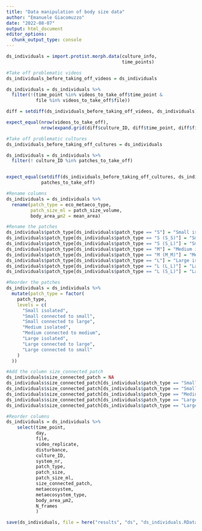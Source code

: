 ```yaml
---
title: "Data manipulation of body size data"
author: "Emanuele Giacomuzzo"
date: "2022-08-07"
output: html_document
editor_options: 
  chunk_output_type: console
---
```


```r
ds_individuals = import.protist.morph.data(culture_info,
                                           time_points)
```

```r
#Take off problematic videos
ds_individuals_before_taking_off_videos = ds_individuals

ds_individuals = ds_individuals %>%
  filter(!(time_point %in% videos_to_take_off$time_point & 
           file %in% videos_to_take_off$file))

diff = setdiff(ds_individuals_before_taking_off_videos, ds_individuals)

expect_equal(nrow(videos_to_take_off),
             nrow(expand.grid(diff$culture_ID, diff$time_point, diff$file) %>% unique()))

#Take off problematic cultures 
ds_individuals_before_taking_off_cultures = ds_individuals

ds_individuals = ds_individuals %>%
  filter(! culture_ID %in% patches_to_take_off)


expect_equal(setdiff(ds_individuals_before_taking_off_cultures, ds_individuals) %>% pull(culture_ID) %>% unique(),
             patches_to_take_off)
```

```r
#Rename columns
ds_individuals = ds_individuals %>% 
  rename(patch_type = eco_metaeco_type,
         patch_size_ml = patch_size_volume,
         body_area_µm2 = mean_area)
```

```r
#Rename the patches
ds_individuals$patch_type[ds_individuals$patch_type == "S"] = "Small isolated"
ds_individuals$patch_type[ds_individuals$patch_type == "S (S_S)"] = "Small connected to small"
ds_individuals$patch_type[ds_individuals$patch_type == "S (S_L)"] = "Small connected to large"
ds_individuals$patch_type[ds_individuals$patch_type == "M"] = "Medium isolated"
ds_individuals$patch_type[ds_individuals$patch_type == "M (M_M)"] = "Medium connected to medium"
ds_individuals$patch_type[ds_individuals$patch_type == "L"] = "Large isolated"
ds_individuals$patch_type[ds_individuals$patch_type == "L (L_L)"] = "Large connected to large"
ds_individuals$patch_type[ds_individuals$patch_type == "L (S_L)"] = "Large connected to small"

#Reorder the patches
ds_individuals = ds_individuals %>%
  mutate(patch_type = factor(
    patch_type,
    levels = c(
      "Small isolated",
      "Small connected to small",
      "Small connected to large",
      "Medium isolated",
      "Medium connected to medium",
      "Large isolated",
      "Large connected to large",
      "Large connected to small"
    )
  ))
```

```r
#Add the column size_connected_patch
ds_individuals$size_connected_patch = NA
ds_individuals$size_connected_patch[ds_individuals$patch_type == "Small connected to small"] = "Small"
ds_individuals$size_connected_patch[ds_individuals$patch_type == "Small connected to large"] = "Large"
ds_individuals$size_connected_patch[ds_individuals$patch_type == "Medium connected to medium"] = "Medium"
ds_individuals$size_connected_patch[ds_individuals$patch_type == "Large connected to large"] = "Large"
ds_individuals$size_connected_patch[ds_individuals$patch_type == "Large connected to small"] = "Small"
```

```r
#Reorder columns
ds_individuals = ds_individuals %>%
    select(time_point,
           day, 
           file, 
           video_replicate,
           disturbance, 
           culture_ID, 
           system_nr, 
           patch_type,
           patch_size, 
           patch_size_ml,
           size_connected_patch,
           metaecosystem, 
           metaecosystem_type, 
           body_area_µm2,
           N_frames
           )
```

```r
save(ds_individuals, file = here("results", "ds", "ds_individuals.RData"))
```